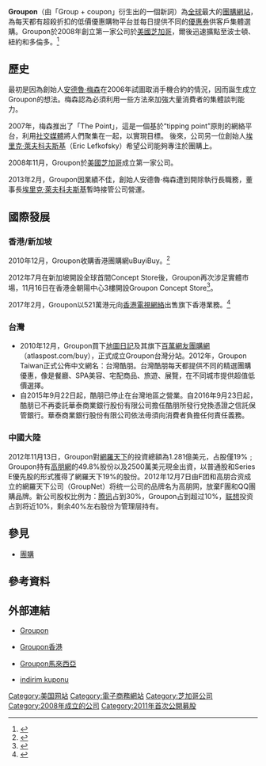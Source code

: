 {{expand|time=2011-03-08T06:37:55+00:00}}
{{Infobox website
| company_name    = Groupon
| company_logo    = Groupon Logo.svg
| company_type    = [[上市公司|上市公司]]
| traded_as       =  {{NASDAQ|GRPN}}<br>[[羅素2000|羅素2000成分股]]
| url             = {{URL|http://www.groupon.com}} 
| alexa           = {{IncreaseNegative}} 338 ({{as of|2013|1|20|alt=January 2013}})<ref name="alexa">{{cite web |url= http://www.alexa.com/siteinfo/groupon.com |title= Groupon.com Site Info |publisher= [[Alexa_Internet|Alexa Internet]] |accessdate= 2012-08-02 |archive-date= 2019-05-11 |archive-url= https://web.archive.org/web/20190511094455/https://www.alexa.com/siteinfo/groupon.com |dead-url= no }}</ref><!--Updated monthly by OKBot.-->
| industry        = 電子商務
| area_served     = 跨國
| website_type    = B2C
| owner           = Groupon, Inc.
| key_people      = Andrew Mason, Eric Lefkofsky<br>Brad Keywell, Ted Leonsis
| location_city   = {{USA}}[[芝加哥|芝加哥]]
| num_employees   = 6,672 (2017)<ref name="#1">{{cite news|url=https://investor.groupon.com/static-files/751fadaf-780d-4e55-99ba-774a68c4350c|title=FORM 10-K|work=Groupon, Inc.|access-date=2018-07-31|archive-url=https://web.archive.org/web/20180731093619/https://investor.groupon.com/static-files/751fadaf-780d-4e55-99ba-774a68c4350c|archive-date=2018-07-31|dead-url=yes}}</ref>
| launch_date     = {{start date and age|2008|11}}
| current_status  = 營業中
| revenue         = US$ 28億美金 (2017)<ref name="#1"/>
}}
'''Groupon'''（由「Group + coupon」衍生出的一個新詞）為[[全球|全球]]最大的[[團購|團購]][[網站|網站]]，為每天都有超殺折扣的低價優惠購物平台並每日提供不同的[[優惠券|優惠券]]供客戶集體選購。Groupon於2008年創立第一家公司於[[美國|美國]][[芝加哥|芝加哥]]，爾後迅速擴點至波士頓、紐約和多倫多。<ref name="about">{{Cite web |url=http://www.groupon.com/about |title=About Us |accessdate=2011-08-19 |publisher=Groupon.com |language=en |quote=Launched in November 2008, Groupon features a daily deal on the best stuff to do, see, eat, and buy in 43 countries... |archive-date=2013-10-07 |archive-url=https://web.archive.org/web/20131007234742/http://www.groupon.com/about |dead-url=no }}</ref>

==歷史==
{{无来源章节}}
最初是因為創始人[[安德魯·梅森|安德魯·梅森]]在2006年試圖取消手機合約的情況，因而誕生成立Groupon的想法。梅森認為必須利用一些方法來加強大量消費者的集體談判能力。

2007年，梅森推出了「The Point」，這是一個基於“tipping point”原則的網絡平台，利用[[社交媒體|社交媒體]]將人們聚集在一起，以實現目標。 後來，公司另一位創始人[[埃里克·萊夫科夫斯基|埃里克·萊夫科夫斯基]]（Eric Lefkofsky）希望公司能夠專注於團購上。 

2008年11月，Groupon於[[美國|美國]][[芝加哥|芝加哥]]成立第一家公司。

2013年2月，Groupon因業績不佳，創始人安德魯·梅森遭到開除執行長職務，董事長[[埃里克·萊夫科夫斯基|埃里克·萊夫科夫斯基]]暫時接管公司營運。

==國際發展==
===香港/新加坡===
2010年12月，Groupon收購香港團購網uBuyiBuy。<ref>{{cite web|title=絲絲講場：團購網始祖攻亞洲 Groupon購港uBuyiBuy|url=http://orientaldaily.on.cc/cnt/finance/20101203/00271_003.html|accessdate=2016年1月25日|publisher=東方日報|date=2010年12月3日|archive-date=2016年8月28日|archive-url=https://web.archive.org/web/20160828173410/http://orientaldaily.on.cc/cnt/finance/20101203/00271_003.html|dead-url=no}}</ref>

2012年7月在新加坡開設全球首間Concept Store後，Groupon再次涉足實體市場，11月16日在香港金朝陽中心3樓開設Groupon Concept Store<ref>{{cite web|title=Groupon Expands in Southeast Asia, now Offering Deals in Malaysia|url=http://www.businesswire.com/news/home/20110125006969/en/Groupon-Expands-Southeast-Asia-Offering-Deals-Malaysia|accessdate=January 25, 2011|archive-date=2020-08-07|archive-url=https://web.archive.org/web/20200807095740/https://www.businesswire.com/news/home/20110125006969/en/Groupon-Expands-Southeast-Asia-Offering-Deals-Malaysia|dead-url=no}}</ref>。

2017年2月，Groupon以521萬港元向[[香港電視網絡|香港電視網絡]]出售旗下香港業務。<ref>{{cite web|title=港視購Groupon港業務|url=http://hk.apple.nextmedia.com/financeestate/art/20170221/19934938|accessdate=2017年3月3日|publisher=蘋果日報|date=2017年2月21日|archive-date=2017年5月7日|archive-url=https://web.archive.org/web/20170507172228/http://hk.apple.nextmedia.com/financeestate/art/20170221/19934938|dead-url=no}}</ref>

===台灣===
*2010年12月，Groupon買下[[地圖日記|地圖日記]]及其旗下[[百萬網友團購網|百萬網友團購網]]（atlaspost.com/buy），正式成立Groupon台灣分站。2012年，Groupon Taiwan正式公佈中文網名：台灣酷朋。台灣酷朋每天都提供不同的精選團購優惠，像是餐廳、SPA美容、宅配商品、旅遊、展覽，在不同城市提供超值低價選擇。
*自2015年9月22日起，酷朋已停止在台灣地區之營業。自2016年9月23日起，酷朋已不再委託華泰商業銀行股份有限公司擔任酷朋所發行兌換憑證之信託保管銀行。華泰商業銀行股份有限公司依法毋須向消費者負擔任何責任義務。

===中國大陸===
2012年11月13日，Groupon對[[網羅天下|網羅天下]]的投資總額為1.281億美元，占股僅19%﹔Groupon持有[[高朋網|高朋網]]的49.8%股份以及2500萬美元現金出資，以普通股和Series E優先股的形式獲得了網羅天下19%的股份。2012年12月7日由F团和高朋合资成立的網羅天下公司（GroupNet）将统一公司的品牌名为高朋网，放棄F團和QQ團購品牌。新公司股权比例为：[[腾讯|腾讯]]占到30%，Groupon占到超过10%，[[联想|联想]]投资占到将近10%，剩余40%左右股份为管理层持有。

== 參見 ==
* [[團購|團購]]

== 參考資料==
<references />

== 外部連結 ==
* {{en}} [http://www.groupon.com/ Groupon]{{Wayback|url=http://www.groupon.com/ |date=20120808174646 }}
* {{zh-hk}} [http://www.groupon.hk/ Groupon香港]{{Wayback|url=http://www.groupon.hk/ |date=20180303171621 }}
* {{en}} [http://www.groupon.my/ Groupon馬來西亞]{{Wayback|url=http://www.groupon.my/ |date=20161007150131 }}
* {{en}} [https://www.indirimkuponu.me/ indirim kuponu]{{Wayback|url=https://www.indirimkuponu.me/ |date=20161007150131 }}

{{信息技术大公司}}
[[Category:美国网站|Category:美国网站]]
[[Category:電子商務網站|Category:電子商務網站]]
[[Category:芝加哥公司|Category:芝加哥公司]]
[[Category:2008年成立的公司|Category:2008年成立的公司]]
[[Category:2011年首次公開募股|Category:2011年首次公開募股]]